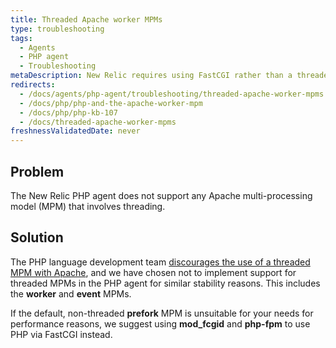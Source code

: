 ```yaml
---
title: Threaded Apache worker MPMs
type: troubleshooting
tags:
  - Agents
  - PHP agent
  - Troubleshooting
metaDescription: New Relic requires using FastCGI rather than a threaded Apache multi-processing model (MPM) for PHP.
redirects:
  - /docs/agents/php-agent/troubleshooting/threaded-apache-worker-mpms
  - /docs/php/php-and-the-apache-worker-mpm
  - /docs/php/php-kb-107
  - /docs/threaded-apache-worker-mpms
freshnessValidatedDate: never
---
```


## Problem

The New Relic PHP agent does not support any Apache multi-processing model (MPM) that involves threading.

## Solution

The PHP language development team [discourages the use of a threaded MPM with Apache](http://www.php.net/manual/en/install.unix.apache2.php "Link opens in a new window"), and we have chosen not to implement support for threaded MPMs in the PHP agent for similar stability reasons. This includes the <DNT>**worker**</DNT> and <DNT>**event**</DNT> MPMs.

If the default, non-threaded <DNT>**prefork**</DNT> MPM is unsuitable for your needs for performance reasons, we suggest using <DNT>**mod_fcgid**</DNT> and <DNT>**php-fpm**</DNT> to use PHP via FastCGI instead.
